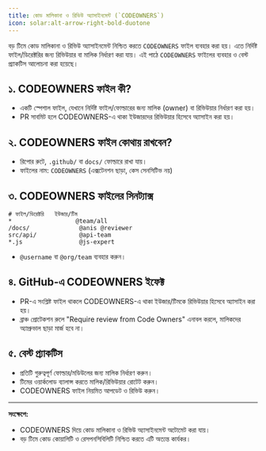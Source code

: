 ```yaml
---
title: কোড মালিকানা ও রিভিউ অ্যাসাইনমেন্ট (`CODEOWNERS`)
icon: solar:alt-arrow-right-bold-duotone
---
```


বড় টিমে কোড মালিকানা ও রিভিউ অ্যাসাইনমেন্ট নিশ্চিত করতে `CODEOWNERS` ফাইল ব্যবহার করা হয়। এতে নির্দিষ্ট ফাইল/ডিরেক্টরির জন্য রিভিউয়ার বা মালিক নির্ধারণ করা যায়। এই পাঠে `CODEOWNERS` ফাইলের ব্যবহার ও বেস্ট প্র্যাকটিস আলোচনা করা হয়েছে।

## ১. CODEOWNERS ফাইল কী?
- একটি স্পেশাল ফাইল, যেখানে নির্দিষ্ট ফাইল/ফোল্ডারের জন্য মালিক (owner) বা রিভিউয়ার নির্ধারণ করা হয়।
- PR সাবমিট হলে CODEOWNERS-এ থাকা ইউজারদের রিভিউয়ার হিসেবে অ্যাসাইন করা হয়।

## ২. CODEOWNERS ফাইল কোথায় রাখবেন?
- রিপোর রুটে, `.github/` বা `docs/` ফোল্ডারে রাখা যায়।
- ফাইলের নাম: `CODEOWNERS` (এক্সটেনশন ছাড়া, কেস সেনসিটিভ নয়)

## ৩. CODEOWNERS ফাইলের সিনট্যাক্স
```
# ফাইল/ডিরেক্টরি   ইউজার/টিম
*                  @team/all
/docs/              @anis @reviewer
src/api/            @api-team
*.js                @js-expert
```
- `@username` বা `@org/team` ব্যবহার করুন।

## ৪. GitHub-এ CODEOWNERS ইফেক্ট
- PR-এ সংশ্লিষ্ট ফাইল থাকলে CODEOWNERS-এ থাকা ইউজার/টিমকে রিভিউয়ার হিসেবে অ্যাসাইন করা হয়।
- ব্রাঞ্চ প্রোটেকশন রুলে "Require review from Code Owners" এনাবল করলে, মালিকদের অ্যাপ্রুভাল ছাড়া মার্জ হবে না।

## ৫. বেস্ট প্র্যাকটিস
- প্রতিটি গুরুত্বপূর্ণ ফোল্ডার/মডিউলের জন্য মালিক নির্ধারণ করুন।
- টিমের ওয়ার্কলোড ব্যালান্স করতে মালিক/রিভিউয়ার রোটেট করুন।
- CODEOWNERS ফাইল নিয়মিত আপডেট ও রিভিউ করুন।

---

**সংক্ষেপে:**
- CODEOWNERS দিয়ে কোড মালিকানা ও রিভিউ অ্যাসাইনমেন্ট অটোমেট করা যায়।
- বড় টিমে কোড কোয়ালিটি ও রেসপনসিবিলিটি নিশ্চিত করতে এটি অত্যন্ত কার্যকর।
